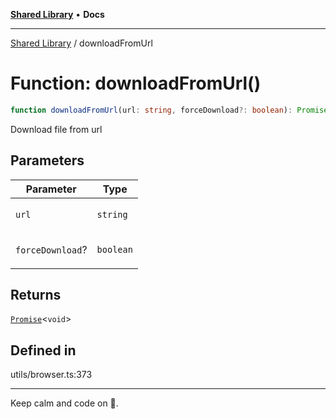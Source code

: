 
<Meta title="Libs/Shared/functions/downloadFromUrl" />



[**Shared Library**](/?path=/docs/libs-shared-overview--page) • **Docs**

***

[Shared Library](/?path=/docs/libs-shared-overview--page) / downloadFromUrl

# Function: downloadFromUrl()

```ts
function downloadFromUrl(url: string, forceDownload?: boolean): Promise<void>
```

Download file from url

## Parameters

<table>
<thead>
<tr>
<th>Parameter</th>
<th>Type</th>
</tr>
</thead>
<tbody>
<tr>
<td>

`url`

</td>
<td>

`string`

</td>
</tr>
<tr>
<td>

`forceDownload`?

</td>
<td>

`boolean`

</td>
</tr>
</tbody>
</table>

## Returns

[`Promise`](https://developer.mozilla.org/docs/Web/JavaScript/Reference/Global_Objects/Promise)\<`void`\>

## Defined in

utils/browser.ts:373


***

Keep calm and code on 🤘.